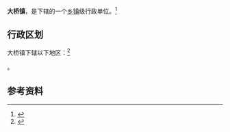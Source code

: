 {{中国乡级行政区|37/01/05/102/000}}

'''大桥镇'''，是{{PRC admin/fullname|37/01/05/102/000|3}}下辖的一个[[乡镇|乡镇]]级行政单位。<ref>{{PRC admin/ref sgc|{{PRC admin/parent|37/01/05/102/000}}}}</ref>

== 行政区划 ==

大桥镇下辖以下地区：<ref>{{PRC admin/ref sgc|37/01/05/102/000}}</ref>

{{PRC admin/children|37/01/05/102/000}}。

== 参考资料 ==

{{reflist}}

{{行政区划小作品}}
{{PRC admin/navcat|37/01/05/102/000}}